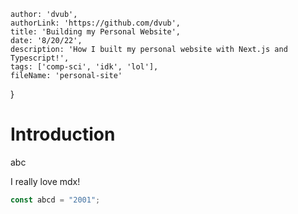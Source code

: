 
    author: 'dvub',
    authorLink: 'https://github.com/dvub',
    title: 'Building my Personal Website',
    date: '8/20/22',
    description: 'How I built my personal website with Next.js and Typescript!',
    tags: ['comp-sci', 'idk', 'lol'],
    fileName: 'personal-site'
}

# Introduction

abc

I really love mdx! 

```js
const abcd = "2001";
```
